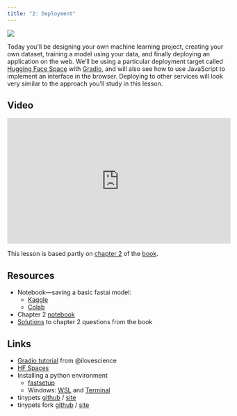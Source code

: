 ```yaml
---
title: "2: Deployment"
---
```


::: {layout="[30,70]"}

![](images/excited_code3.png)

Today you'll be designing your own machine learning project, creating your own dataset, training a model using your data, and finally deploying an application on the web. We'll be using a particular deployment target called [Hugging Face Space](https://huggingface.co/spaces) with [Gradio](https://gradio.app/), and will also see how to use JavaScript to implement an interface in the browser. Deploying to other services will look very similar to the approach you'll study in this lesson.

:::

## Video

<iframe width="514" height="289" src="https://www.youtube-nocookie.com/embed/F4tvM4Vb3A0?modestbranding=1" title="fast.ai lesson 2" frameborder="0" allow="accelerometer; clipboard-write; encrypted-media; gyroscope; picture-in-picture" allowfullscreen></iframe>

This lesson is based partly on [chapter 2](https://github.com/fastai/fastbook/blob/master/02_production.ipynb) of the [book](https://www.amazon.com/Deep-Learning-Coders-fastai-PyTorch/dp/1492045527).

## Resources

- Notebook---saving a basic fastai model:
  - [Kaggle](https://www.kaggle.com/jhoward/saving-a-basic-fastai-model)
  - [Colab](https://colab.research.google.com/drive/1M-mzhZdFQ2XWBSbLCuKzrmLsm0aLEYxQ?usp=sharing)
- Chapter 2 [notebook](https://github.com/fastai/fastbook/blob/master/02_production.ipynb)
- [Solutions](https://forums.fast.ai/t/fastbook-chapter-2-questionnaire-solutions-wiki/66392) to chapter 2 questions from the book

## Links

- [Gradio tutorial](https://tmabraham.github.io/blog/gradio_hf_spaces_tutorial) from @ilovescience 
- [HF Spaces](https://huggingface.co/spaces)
- Installing a python environment
  - [fastsetup](https://github.com/fastai/fastsetup)
  - Windows: [WSL](https://docs.microsoft.com/en-us/windows/wsl/install) and [Terminal](https://apps.microsoft.com/store/detail/windows-terminal/9N0DX20HK701)
- tinypets [github](https://github.com/fastai/tinypets) / [site](https://fastai.github.io/tinypets/)
- tinypets fork [github](https://github.com/jph00/tinypets) / [site](https://jph00.github.io/tinypets/)

